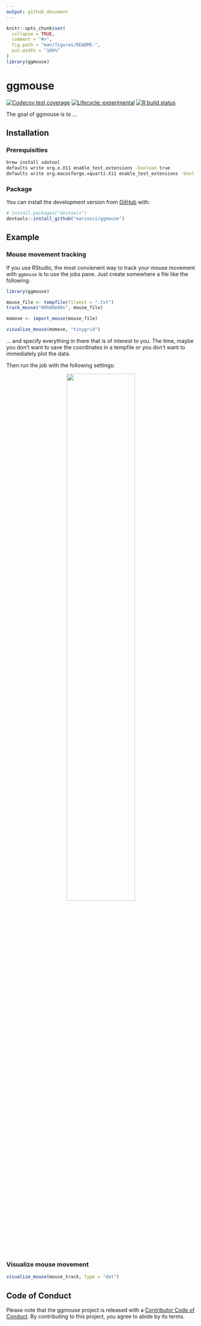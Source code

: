 ```yaml
---
output: github_document
---
```


<!-- README.md is generated from README.Rmd. Please edit that file -->

```r
knitr::opts_chunk$set(
  collapse = TRUE,
  comment = "#>",
  fig.path = "man/figures/README-",
  out.width = "100%"
)
library(ggmouse)
```

# ggmouse

<!-- badges: start -->
[![Codecov test coverage](https://codecov.io/gh/marcosci/ggmouse/branch/master/graph/badge.svg)](https://codecov.io/gh/marcosci/ggmouse?branch=master)
[![Lifecycle: experimental](https://img.shields.io/badge/lifecycle-experimental-orange.svg)](https://www.tidyverse.org/lifecycle/#experimental)
[![R build status](https://github.com/marcosci/ggmouse/workflows/R-CMD-check/badge.svg)](https://github.com/marcosci/ggmouse/actions)
<!-- badges: end -->

The goal of ggmouse is to ...

## Installation

###  Prerequisities

``` bash
brew install xdotool
defaults write org.x.X11 enable_test_extensions -boolean true  
defaults write org.macosforge.xquartz.X11 enable_test_extensions -bool yes   
```

###  Package 

You can install the development version from [GitHub](https://github.com/) with:

``` r
# install.packages("devtools")
devtools::install_github("marcosci/ggmouse")
```

## Example

### Mouse movement tracking

If you use RStudio, the most convienent way to track your mouse movement with `ggmouse` is to use the jobs pane. Just create somewhere a file like the following:

```r 
library(ggmouse)

mouse_file <- tempfile(fileext = ".txt")
track_mouse("00h00m90s", mouse_file)

momove <- import_mouse(mouse_file)

visualize_mouse(momove, "tinygrid")
```

... and specify everything in there that is of interest to you. The time, maybe you don't want to save the coordinates in a tempfile or you don't want to immediately plot the data.

Then run the job with the following settings:

<center>
 <img src="https://raw.githubusercontent.com/marcosci/ggmouse/main/vignettes/job.png?token=ACS4PPQQKRGDB6EMRG3UDRC73ZGKK" style="width:60%" />
</center>

### Visualize mouse movement

```r
visualize_mouse(mouse_track, type = "dot")
```

## Code of Conduct

Please note that the ggmouse project is released with a [Contributor Code of Conduct](https://contributor-covenant.org/version/2/0/CODE_OF_CONDUCT.html). By contributing to this project, you agree to abide by its terms.
